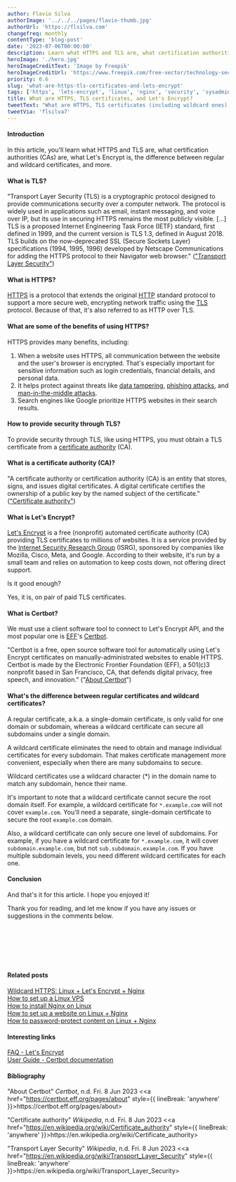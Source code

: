 ```yaml
---
author: Flavio Silva
authorImage: '../../../pages/flavio-thumb.jpg'
authorUrl: 'https://flsilva.com'
changefreq: monthly
contentType: 'blog-post'
date: '2023-07-06T00:00:00'
description: Learn what HTTPS and TLS are, what certification authorities (CAs) are, what Let's Encrypt is, and the difference between regular and wildcard certificates.
heroImage: './hero.jpg'
heroImageCreditText: 'Image by Freepik'
heroImageCreditUrl: 'https://www.freepik.com/free-vector/technology-secure-abstract-background_6071869.htm'
priority: 0.6
slug: 'what-are-https-tls-certificates-and-lets-encrypt'
tags: ['https', 'lets-encrypt', 'linux', 'nginx', 'security', 'sysadmin', 'tls']
title: What are HTTPS, TLS certificates, and Let's Encrypt?
tweetText: "What are HTTPS, TLS certificates (including wildcard ones), and Let's Encrypt?"
tweetVia: 'flsilva7'
---
```



#### Introduction

In this article, you'll learn what HTTPS and TLS are, what certification authorities (CAs) are, what Let's Encrypt is, the difference between regular and wildcard certificates, and more.

#### What is TLS?

"Transport Layer Security (TLS) is a cryptographic protocol designed to provide communications security over a computer network. The protocol is widely used in applications such as email, instant messaging, and voice over IP, but its use in securing HTTPS remains the most publicly visible. [...] TLS is a proposed Internet Engineering Task Force (IETF) standard, first defined in 1999, and the current version is TLS 1.3, defined in August 2018. TLS builds on the now-deprecated SSL (Secure Sockets Layer) specifications (1994, 1995, 1996) developed by Netscape Communications for adding the HTTPS protocol to their Navigator web browser." (["Transport Layer Security"](https://en.wikipedia.org/wiki/Transport_Layer_Security))

#### What is HTTPS?

[HTTPS](https://en.wikipedia.org/wiki/HTTPS) is a protocol that extends the original [HTTP](https://pt.wikipedia.org/wiki/Hypertext_Transfer_Protocol) standard protocol to support a more secure web, encrypting network traffic using the [TLS](https://en.wikipedia.org/wiki/Transport_Layer_Security) protocol. Because of that, it's also referred to as HTTP over TLS.

#### What are some of the benefits of using HTTPS?

HTTPS provides many benefits, including:

1. When a website uses HTTPS, all communication between the website and the user's browser is encrypted. That's especially important for sensitive information such as login credentials, financial details, and personal data.
2. It helps protect against threats like [data tampering](https://en.wikipedia.org/wiki/Computer_security#Tampering), [phishing attacks](https://en.wikipedia.org/wiki/Phishing), and [man-in-the-middle attacks](https://en.wikipedia.org/wiki/Man-in-the-middle_attack).
3. Search engines like Google prioritize HTTPS websites in their search results.

#### How to provide security through TLS?

To provide security through TLS, like using HTTPS, you must obtain a TLS certificate from a [certificate authority](https://en.wikipedia.org/wiki/Certificate_authority) (CA).

#### What is a certificate authority (CA)?

"A certificate authority or certification authority (CA) is an entity that stores, signs, and issues digital certificates. A digital certificate certifies the ownership of a public key by the named subject of the certificate." (["Certificate authority"](https://en.wikipedia.org/wiki/Certificate_authority))

#### What is Let's Encrypt?

[Let's Encrypt](https://letsencrypt.org/) is a free (nonprofit) automated certificate authority (CA) providing TLS certificates to millions of websites. It is a service provided by the [Internet Security Research Group](https://www.abetterinternet.org/) (ISRG), sponsored by companies like Mozilla, Cisco, Meta, and Google. According to their website, it's run by a small team and relies on automation to keep costs down, not offering direct support.

Is it good enough?

Yes, it is, on pair of paid TLS certificates.

#### What is Certbot?

We must use a client software tool to connect to Let's Encrypt API, and the most popular one is [EFF](https://www.eff.org/)'s [Certbot](https://certbot.eff.org/).

"Certbot is a free, open source software tool for automatically using Let's Encrypt certificates on manually-administrated websites to enable HTTPS. Certbot is made by the Electronic Frontier Foundation (EFF), a 501(c)3 nonprofit based in San Francisco, CA, that defends digital privacy, free speech, and innovation." ("[About Certbot](https://certbot.eff.org/pages/about)")

#### What's the difference between regular certificates and wildcard certificates?

A regular certificate, a.k.a. a single-domain certificate, is only valid for one domain or subdomain, whereas a wildcard certificate can secure all subdomains under a single domain.

A wildcard certificate eliminates the need to obtain and manage individual certificates for every subdomain. That makes certificate management more convenient, especially when there are many subdomains to secure.

Wildcard certificates use a wildcard character (\*) in the domain name to match any subdomain, hence their name.

It's important to note that a wildcard certificate cannot secure the root domain itself. For example, a wildcard certificate for `*.example.com` will not cover `example.com`. You'll need a separate, single-domain certificate to secure the root `example.com` domain.

Also, a wildcard certificate can only secure one level of subdomains. For example, if you have a wildcard certificate for `*.example.com`, it will cover `subdomain.example.com`, but not `sub.subdomain.example.com`. If you have multiple subdomain levels, you need different wildcard certificates for each one.

#### Conclusion

And that's it for this article. I hope you enjoyed it!

Thank you for reading, and let me know if you have any issues or suggestions in the comments below.

<br />
<br />
<br />

<AITools />

<br />
<br />

#### Related posts

[Wildcard HTTPS: Linux + Let's Encrypt + Nginx](/blog/how-to-wildcard-https-tls-linux-lets-encrypt-nginx/)<br />
[How to set up a Linux VPS](/blog/how-to-securely-set-up-vps-server-tutorial-ubuntu-and-debian/)<br />
[How to install Nginx on Linux](/blog/how-to-install-nginx-tutorial-ubuntu-and-debian/)<br />
[How to set up a website on Linux + Nginx](/blog/how-to-configure-a-website-on-nginx-and-linux-tutorial/)<br />
[How to password-protect content on Linux + Nginx](/blog/how-to-password-protect-file-directory-nginx/)

#### Interesting links

[FAQ - Let's Encrypt](https://letsencrypt.org/docs/faq/)<br />
[User Guide - Certbot documentation](https://eff-certbot.readthedocs.io/en/stable/using.html)

#### Bibliography

"About Certbot" _Certbot_, n.d. Fri. 8 Jun 2023 &#60;<a href="https://certbot.eff.org/pages/about" style={{ lineBreak: 'anywhere' }}>ht<span />tps://certbot.eff.org/pages/about</a>&#62;

"Certificate authority" _Wikipedia_, n.d. Fri. 8 Jun 2023 &#60;<a href="https://en.wikipedia.org/wiki/Certificate_authority" style={{ lineBreak: 'anywhere' }}>ht<span />tps://en.wikipedia.org/wiki/Certificate_authority</a>&#62;

"Transport Layer Security" _Wikipedia_, n.d. Fri. 8 Jun 2023 &#60;<a href="https://en.wikipedia.org/wiki/Transport_Layer_Security" style={{ lineBreak: 'anywhere' }}>ht<span />tps://en.wikipedia.org/wiki/Transport_Layer_Security</a>&#62;
